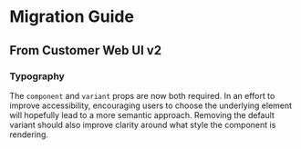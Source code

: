 
<Meta title="Guides/Migrating from CWUI v2" />

# Migration Guide

## From Customer Web UI v2

### Typography

The `component` and `variant` props are now both required. In an effort to
improve accessibility, encouraging users to choose the underlying element will
hopefully lead to a more semantic approach. Removing the default variant should
also improve clarity around what style the component is rendering.
